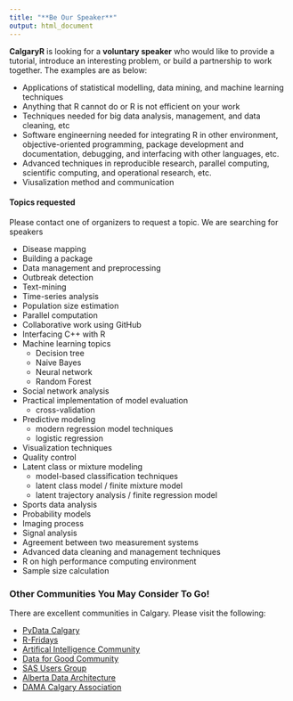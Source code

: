```yaml
---
title: "**Be Our Speaker**"
output: html_document
---
```


**CalgaryR** is looking for a **voluntary speaker** who would like to provide a tutorial, introduce an interesting problem, or build a partnership to work together.   The examples are as below:

* Applications of statistical modelling, data mining, and machine learning techniques
* Anything that R cannot do or R is not efficient on your work
* Techniques needed for big data analysis, management, and data cleaning, etc 
* Software engineerning needed for integrating R in other environment, objective-oriented programming, package development and documentation, debugging, and interfacing with other languages, etc. 
* Advanced techniques in reproducible research, parallel computing, scientific computing, and operational research, etc. 
* Viusalization method and communication 



#### **Topics requested**

Please contact one of organizers to request a topic.  We are searching for speakers 

+ Disease mapping 
+ Building a package 
+ Data management and preprocessing 
+ Outbreak detection 
+ Text-mining 
+ Time-series analysis 
+ Population size estimation 
+ Parallel computation 
+ Collaborative work using GitHub 
+ Interfacing C++ with R 
+ Machine learning topics 
    + Decision tree 
    + Naive Bayes 
    + Neural network 
    + Random Forest 
+ Social network analysis 
+ Practical implementation of model evaluation 
    + cross-validation 
+ Predictive modeling 
    + modern regression model techniques 
    + logistic regression 
+ Visualization techniques 
+ Quality control 
+ Latent class or mixture modeling 
    + model-based classification techniques 
    + latent class model / finite mixture model
    + latent trajectory analysis / finite regression model 
+ Sports data analysis 
+ Probability models 
+ Imaging process 
+ Signal analysis 
+ Agreement between two measurement systems 
+ Advanced data cleaning and management techniques 
+ R on high performance computing environment 
+ Sample size calculation 




### **Other Communities You May Consider To Go!**   

There are excellent communities in Calgary.  Please visit the following: 

* [PyData Calgary](https://www.meetup.com/PyData-Calgary){target="_blank"}
* [R-Fridays](https://github.com/montoyah/R-Fridays){target="_blank"}
* [Artifical Intelligence Community](https://www.meetup.com/meetup-group-wmHrkGoA){target="_blank"}
* [Data for Good Community](https://www.meetup.com/Data-for-Good-Calgary){target="_blank"}
* [SAS Users Group](https://www.sas.com/en_ca/user-groups/csug.html){target="_blank"}
* [Alberta Data Architecture](http://albertadataarchitecture.org/){target="_blank"}
* [DAMA Calgary Association](http://www.dama-calgary.org/home.html){target="_blank"}
